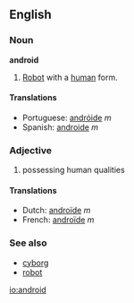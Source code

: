 ==English==
===Noun===
'''android'''

#[[Robot]] with a [[human]] form.

====Translations====
*Portuguese: [[andróide]] ''m''
*Spanish: [[androide]] ''m''

===Adjective===

# possessing human qualities

====Translations====
*Dutch: [[androïde]] ''m''
*French: [[androïde]] ''m''

===See also===
*[[cyborg]]
*[[robot]]

[[io:android]]